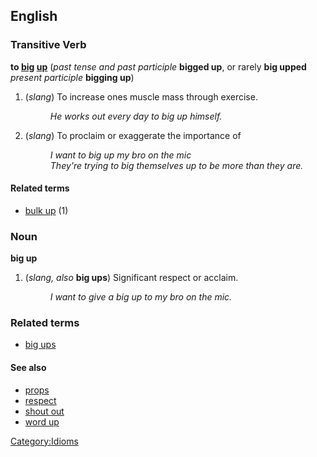 ==English==

===Transitive Verb===
'''to [[big]] [[up]]''' (''past tense and past participle''  '''bigged up''', or rarely '''big upped''' ''present participle'' '''bigging up''')
# (''slang'') To increase ones muscle mass through exercise.
#: ''He works out every day to big up himself.''
#(''slang'') To proclaim or exaggerate the importance of
#:''I want to big up my bro on the mic''
#:''They're trying to big themselves up to be more than they are.''

====Related terms====

* [[bulk up]] (1)

===Noun===
'''big up'''

# (''slang, also'' '''big ups''') Significant respect or acclaim.
#: ''I want to give a big up to my bro on the mic.''

===Related terms===
*[[big ups]]

====See also====
*[[props]]
*[[respect]]
*[[shout out]]
*[[word up]]

[[Category:Idioms]]